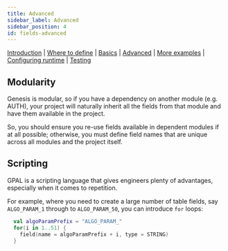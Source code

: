 ```yaml
---
title: Advanced
sidebar_label: Advanced
sidebar_position: 4
id: fields-advanced
---
```



[Introduction](/creating-applications/defining-your-application/data-model/fields/fields)  | [Where to define](/creating-applications/defining-your-application/data-model/fields/fields-where-to-define/) | [Basics](/creating-applications/defining-your-application/data-model/fields/fields-basics/) |  [Advanced](/creating-applications/defining-your-application/data-model/fields/fields-advanced/) | [More examples](/creating-applications/defining-your-application/data-model/fields/fields-examples/) | [Configuring runtime](/creating-applications/defining-your-application/data-model/fields/fields-runtime/) | [Testing](/creating-applications/defining-your-application/data-model/fields/fields-testing/)





## Modularity

Genesis is modular, so if you have a dependency on another module (e.g. AUTH), your project will naturally inherit all the fields from that module and have them available in the project. 

So, you should ensure you re-use fields available in dependent modules if at all possible; otherwise, you must define field names that are unique across all modules and the project itself.

## Scripting

GPAL is a scripting language that gives engineers plenty of advantages, especially when it comes to repetition. 

For example, where you need to create a large number of table fields, say `ALGO_PARAM_1` through to `ALGO_PARAM_50`, you can introduce `for` loops:

```kotlin
  val algoParamPrefix = "ALGO_PARAM_"
  for(i in 1..51) {
    field(name = algoParamPrefix + i, type = STRING)
  }
```
